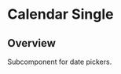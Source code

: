 
<Meta of={CalendarSingleStories} />

# Calendar Single

<ResourceLinks
  sourceCode="https://github.com/cultureamp/kaizen-design-system/tree/main/packages/components/src/Calendar/CalendarSingle"
  figma="https://www.figma.com/file/eZKEE5kXbEMY3lx84oz8iN/%F0%9F%92%9C-UI-Kit%3A-Heart?type=design&node-id=10458%3A45652&mode=design&t=WD0ZquIVDw92Hu2N-1"
  designGuidelines="https://cultureamp.atlassian.net/wiki/spaces/DesignSystem/pages/3082061174/Date+Picker"
  className="!mb-8"
/>


<Installation
  installCommand="pnpm add @kaizen/components"
  importStatement='import { CalendarSingle } from "@kaizen/components"'
/>

## Overview

Subcomponent for date pickers.

<Canvas of={CalendarSingleStories.Playground} />
<Controls of={CalendarSingleStories.Playground} />

